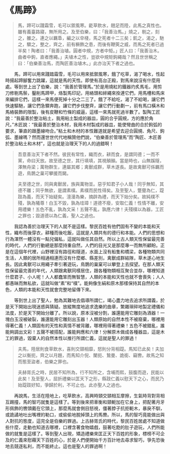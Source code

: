 # 《馬蹄》

> 馬，蹄可以踐霜雪，毛可以禦風寒。齕草飲水，翹足而陸，此馬之真性也。雖有義臺路寢，無所用之。及至伯樂，曰：「我善治馬。」燒之，剔之，刻之，雒之。連之以羈馽，編之以皁棧，馬之死者十二三矣；飢之，渴之，馳之，驟之，整之，齊之，前有橛飾之患，而後有鞭筴之威，而馬之死者已過半矣！陶者曰：「我善治埴。圓者中規，方者中矩。」匠人曰：「我善治木。曲者中鉤，直者應繩。」夫埴木之性，豈欲中規矩鉤繩哉？然且世世稱之曰：「伯樂善治馬，而陶匠善治埴木。」此亦治天下者之過也。

&emsp;&emsp;馬，蹄可以用來踐踏霜雪，毛可以用來抵禦風寒，餓了吃草，渴了喝水，性起時揚起蹄腳奮力跳躍，這就是馬的天性。即使有高台正殿，對馬來說沒有什麼用處。等到世上出了伯樂，說：“我善於管理馬。”於是用燒紅的鐵器灼炙馬毛，用剪刀修剔馬鬃，鑿削馬蹄甲，烙製馬印記，用絡頭和絆繩來拴連它們，用馬槽和馬床來編排它們，這樣一來馬便死掉十分之二三了。餓了不給吃，渴了不給喝，讓它們快速驅馳，讓它們急驟奔跑，讓它們步伐整齊，讓它們行動劃一，前有馬口橫木和馬絡裝飾的限製，後有皮鞭和竹條的威逼，這樣一來馬就死過半數了。製陶工匠說：“我最善於整治粘土，我用粘土製成的器皿，圓的合乎圓規，方的應於角尺。”木匠說：“我最善於整治木材，我用木材製成的器皿，能使彎曲的合於鉤弧的要求，筆直的跟墨線吻合。”粘土和木材的本性難道就是希望去迎合圓規、角尺、鉤弧、墨線嗎？然而還世世代代地稱贊他們說，“伯樂善於管理馬”而“陶匠、木匠善於整治粘土和木材”，這也就是治理天下的人的過錯啊！

> 吾意善治天下者不然。彼民有常性，織而衣，耕而食，是謂同德；一而不黨，命曰天放。故至德之世，其行填填，其視顛顛。當是時也，山無蹊隧，澤無舟梁；萬物群生，連屬其鄉；禽獸成群，草木遂長。是故禽獸可係羈而遊，鳥鵲之巢可攀援而闚。
>
> 夫至德之世，同與禽獸居，族與萬物並。惡乎知君子小人哉！同乎無知，其德不離；同乎無欲，是謂素樸。素樸而民性得矣。及至聖人，蹩躠為仁，踶跂為義，而天下始疑矣。澶漫為樂，摘辟為禮，而天下始分矣。故純樸不殘，孰為犧尊！白玉不毀，孰為珪璋！道德不廢，安取仁義！性情不離，安用禮樂！五色不亂，孰為文采！五聲不亂，孰應六律！夫殘樸以為器，工匠之罪也；毀道德以為仁義，聖人之過也。

&emsp;&emsp;我認為善於治理天下的人就不是這樣。黎民百姓有他們固有不變的本能和天性，織布而後穿衣，耕種而後吃飯，這就是人類共有的德行和本能。人們的思想和行為渾然一體沒有一點兒偏私，這就叫做任其自然。所以上古人類天性保留最完善的時代，人們的行動總是那麼持重自然，人們的目光又是那麼專一而無所顧盼。正是在這個年代裡，山野裡沒有路徑和隧道，水面上沒有船隻和橋梁，各種物類共同生活，人類的居所相通相連而沒有什麼鄉、縣差別，禽獸成群結隊，草木遂心地生長。因此禽獸可以用繩子牽引著遊玩，鳥鵲的巢窠可以攀登上去探望。在那人類天性保留最完善的年代，人類跟禽獸同樣居住，跟各種物類相互聚合並存，哪裡知道什麼君子、小人呢！人人都蠢笨而無智慧，人類的本能和天性也就不會喪失；人人都愚昧而無私欲，這就叫做“素”和“樸”。能夠像生絹和原木那樣保持其自然的本色，人類的本能和天性就會完整地留傳下來。

&emsp;&emsp;等到世上出了聖人，勉為其難地去倡導所謂仁，竭心盡力地去追求所謂義，於是天下開始出現迷惑與猜疑。放縱無度地追求逸樂的曲章，繁雜瑣碎地製定禮儀和法度，於是天下開始分離了。所以說，原本沒被分割，誰還能用它雕刻為酒器！一塊白玉沒被破裂，誰還能用它雕刻出玉器！人類原始的自然本性不被廢棄，哪裡用得著仁義！人類固有的天性和真情不被背離，哪裡用得著禮樂！五色不被錯亂，誰能夠調出文彩！五聲不被搭配，誰能夠應和六律！分解原木做成各種器皿，這是木工的罪過，毀棄人的自然本性以推行所謂仁義，這就是聖人的罪過！

> 夫馬，陸居則食草飲水，喜則交頸相靡，怒則分背相踶。馬知已此矣！夫加之以衡扼，齊之以月題，而馬知介倪、闉扼、鷙曼、詭銜、竊轡。故馬之知而態至盜者，伯樂之罪也。
>
> 夫赫胥氏之時，民居不知所為，行不知所之，含哺而熙，鼓腹而遊，民能以此矣！及至聖人，屈折禮樂以匡天下之形，縣跂仁義以慰天下之心，而民乃始踶跂好知，爭歸於利，不可止也。此亦聖人之過也。

&emsp;&emsp;再說馬，生活在陸地上，吃草飲水，高興時頸交頸相互摩擦，生氣時背對背相互踢撞，馬的智巧就隻是這樣了。等到後來把車衡和頸軛加在它身上，把配著月牙形佩飾的轡頭戴在它頭上，那麼馬就會側目怒視，僵著脖子抗拒軛木，暴戾不馴，或詭譎地吐出嘴裡的勒口，或偷偷地脫掉頭上的馬轡。所以，馬的智巧竟能做出與人對抗的態度，這完全是伯樂的罪過。上古赫胥氏的時代，黎民百姓居處不知道做些什麼，走動也知道去哪裡，口裡含著食物嬉戲，鼓著吃飽的肚子遊玩，人們所能做的就隻是這樣了。等到聖人出現，矯造禮樂來匡正天下百姓的形象，標榜不可企及的仁義來慰藉天下百姓的心，於是人們便開始千方百計地去尋求智巧，爭先恐後地去競逐私利，而不能終止。這也是聖人的罪過啊！

